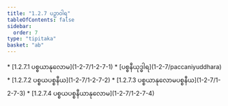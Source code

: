 ```yaml
---
title: "1.2.7 ပဉှာဝါရ"
tableOfContents: false
sidebar:
  order: 7
type: "tipitaka"
basket: "ab"
---
```



<DynamicBreadcrumb />



<TableOfContents>
* [1.2.7.1 ပစ္စယာနုလောမ](1-2-7/1-2-7-1)
* [ပစ္စနီယုဒ္ဓါရ](1-2-7/paccaniyuddhara)
* [1.2.7.2 ပစ္စယပစ္စနီယ](1-2-7/1-2-7-2)
* [1.2.7.3 ပစ္စယာနုလောမပစ္စနီယ](1-2-7/1-2-7-3)
* [1.2.7.4 ပစ္စယပစ္စနီယာနုလောမ](1-2-7/1-2-7-4)
</TableOfContents>